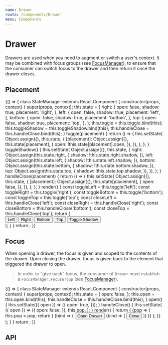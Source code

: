 ```yaml
---
name: Drawer
route: /components/Drawer
menu: Components
---
```



# Drawer

Drawers are used when you need to augment or switch a user's context. It may be combined with focus groups (see [FocusManager](/components/FocusManager)), to ensure that the consumer can switch focus to the drawer and then return it once the drawer closes.

## Placement

<Playground>
  {() => {
    class StateManager extends React.Component {
      constructor(props, context) {
        super(props, context);
        this.state = {
          right: {
            open: false,
            shadow: true,
            placement: 'right',
          },
          left: {
            open: false,
            shadow: true,
            placement: 'left',
          },
          bottom: {
            open: false,
            shadow: true,
            placement: 'bottom',
          },
          top: {
            open: false,
            shadow: true,
            placement: 'top',
          },
        };
        this.toggle = this.toggle.bind(this);
        this.toggleShadow = this.toggleShadow.bind(this);
        this.handleClose = this.handleClose.bind(this);
      }
      toggle(placement) {
        return () => {
          this.setState(
            Object.assign({}, this.state, {
              [placement]: Object.assign({}, this.state[placement], {
                open: !this.state[placement].open,
              }),
            }),
          );
        };
      }
      toggleShadow() {
        this.setState(
          Object.assign({}, this.state, {
            right: Object.assign(this.state.right, {
              shadow: !this.state.right.shadow,
            }),
            left: Object.assign(this.state.left, {
              shadow: !this.state.left.shadow,
            }),
            bottom: Object.assign(this.state.bottom, {
              shadow: !this.state.bottom.shadow,
            }),
            top: Object.assign(this.state.top, {
              shadow: !this.state.top.shadow,
            }),
          }),
        );
      }
      handleClose(placement) {
        return () => {
          this.setState(
            Object.assign({}, this.state, {
              [placement]: Object.assign({}, this.state[placement], {
                open: false,
              }),
            }),
          );
        };
      }
      render() {
        const toggleLeft = this.toggle('left');
        const toggleRight = this.toggle('right');
        const toggleBottom = this.toggle('bottom');
        const toggleTop = this.toggle('top');
        const closeLeft = this.handleClose('left');
        const closeRight = this.handleClose('right');
        const closeBottom = this.handleClose('bottom');
        const closeTop = this.handleClose('top');
        return (
          <div>
            <Button onClick={toggleLeft}>Left</Button>
            <Button onClick={toggleRight}>Right</Button>
            <Button onClick={toggleBottom}>Bottom</Button>
            <Button onClick={toggleTop}>Top</Button>
            <Button onClick={this.toggleShadow}>Toggle Shadow</Button>
            <Drawer {...this.state.left} handleClickOutside={closeLeft} />
            <Drawer {...this.state.right} handleClickOutside={closeRight} />
            <Drawer {...this.state.bottom} handleClickOutside={closeBottom} />
            <Drawer {...this.state.top} handleClickOutside={closeTop} />
          </div>
        );
      }
    }
    return <StateManager />;
  }}
</Playground>

## Focus

When opening a drawer, the focus is given and scoped to the contents of the drawer. Upon closing the drawer, focus is given back to the element that triggered the drawer to open.

> In order to "give back" focus, the consumer of `Drawer` must establish a `FocusManager.FocusGroup` (see [FocusManager](/components/FocusManager)).

<Playground>
  {() => {
    class StateManager extends React.Component {
      constructor(props, context) {
        super(props, context);
        this.state = {
          open: false,
        };
        this.open = this.open.bind(this);
        this.handleClose = this.handleClose.bind(this);
      }
      open() {
        this.setState(({ open }) => ({
          open: true,
        }));
      }
      handleClose() {
        this.setState(
          ({ open }) => ({
            open: false,
          }),
          this.pop,
        );
      }
      render() {
        return (
          <FocusManager>
            {pop => {
              this.pop = pop;
              return (
                <FocusManager.Group>
                  {bind => (
                    <Fragment>
                      <Button {...bind} onClick={this.open}>
                        Open Drawer
                      </Button>
                      <Drawer
                        {...this.state}
                        handleClickOutside={this.handleClose}
                        placement="right"
                      >
                        <FocusManager.Group>
                          {bind => (
                            <SpacedGroup direction="vertical">
                              <TextField {...bind} focused={this.state.open} />
                              <TextField {...bind} />
                              <TextField {...bind} />
                              <TextField {...bind} />
                              <Button onClick={this.handleClose}>Close</Button>
                            </SpacedGroup>
                          )}
                        </FocusManager.Group>
                      </Drawer>
                    </Fragment>
                  )}
                </FocusManager.Group>
              );
            }}
          </FocusManager>
        );
      }
    }
    return <StateManager />;
  }}
</Playground>

## API

<PropsTable of={Drawer} />

